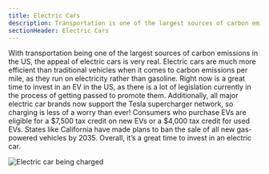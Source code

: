 ```yaml
---
title: Electric Cars
description: Transportation is one of the largest sources of carbon emissions in the US
sectionHeader: Electric Cars
---
```


With transportation being one of the largest sources of carbon emissions in the US, the appeal of electric cars is very real.
Electric cars are much more efficient than traditional vehicles when it comes to carbon emissions per mile, as they run on electricity rather than gasoline.
Right now is a great time to invest in an EV in the US, as there is a lot of legislation currently in the process of getting passed to promote them.
Additionally, all major electric car brands now support the Tesla supercharger network, so charging is less of a worry than ever!
Consumers who purchase EVs are eligible for a $7,500 tax credit on new EVs or a $4,000 tax credit for used EVs.
States like California have made plans to ban the sale of all new gas-powered vehicles by 2035.
Overall, it’s a great time to invest in an electric car.

<img src="/images/electric_cars.avif" alt="Electric car being charged"/>
